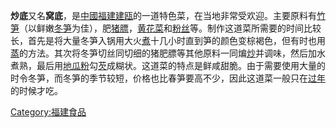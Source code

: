 {{Otheruses|炒底 (茶餐廳)|subject=一道福建菜|other=香港與澳門的茶餐廳的飯款}}

{{unreferenced|time=2018-03-15T04:28:07+00:00}}
'''炒底'''又名'''窝底'''，是[[中國|中國]][[福建|福建]][[建瓯|建瓯]]的一道特色菜，在当地非常受欢迎。主要原料有[[竹笋|竹笋]]（以鲜嫩[[冬笋|冬笋]]为佳），肥[[猪膘|猪膘]]，[[黄花菜|黄花菜]]和[[粉丝|粉丝]]等。制作这道菜所需要的时间比较长，首先是将大量冬笋入锅用大火[[煮|煮]]十几小时直到笋的颜色变棕褐色，但有时也用[[蒸|蒸]]的方法。其次将冬笋切丝同切细的猪肥膘等其他原料一同煸[[炒|炒]]并调味，然后加水煮熟，最后用[[地瓜粉|地瓜粉]]勾[[芡|芡]]成糊状。这道菜的特点是鲜咸甜脆。由于需要使用大量的时令冬笋，而冬笋的季节较短，价格也比春笋要高不少，因此这道菜一般只在[[过年|过年]]的时候才吃。

{{food-stub}}

[[Category:福建食品|Category:福建食品]]